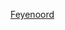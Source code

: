 {{football squad
|name=飛燕諾球員名單
|teamname=飛燕諾
|title=-{zh-hans:费耶诺德; zh-hk:飛燕諾; zh-tw:飛燕諾;}-
|bgcolor=red
|textcolor=white
|bordercolor=black
|list=<div>
{{football squad2 player|no=1|name=[[賈斯汀·比加洛|-{zh-hans:比加洛;zh-hk:比積路;zh-tw:拜洛;}-]]}}
{{football squad2 player|no=2|name={{le| 馬庫斯·佩德森 (2000年)|Marcus Holmgren Pedersen|佩德森}}}}
{{football squad2 player|no=3|name={{le|盧恰婁·海特勒伊達|Lutsharel Geertruida|海特勒伊達}}}}
{{football squad2 player|no=4|name=[[馬科斯·塞內西|-{zh-hans:塞内西;zh-hk:辛尼斯;zh-tw:塞內西;}-]]}}
{{football squad2 player|no=5|name={{le|里奇西亞諾·哈普斯|Ridgeciano Haps|哈普斯}}}}
<!--{{football squad2 player|no=6|name={{le|馬克·迪默斯|Mark Diemers|迪默斯}}}}-->
{{football squad2 player|no=6|name=[[喬里特·亨德里克斯|-{zh-cn:亨德里克斯;zh-hant:亨德里克斯;zh-hk:軒迪歷斯;}-]]}}
{{football squad2 player|no=7|name={{le|路易斯·西尼斯特拉|Luis Sinisterra|西尼斯特拉}}}}
{{football squad2 player|no=8|name=[[利萊·費亞|-{zh-hk:費亞;zh-hans:费尔;zh-tw:費爾;}-]]}}
{{football squad2 player|no=9|name=[[阿里列沙·查漢巴殊|-{zh-hans:贾汉巴赫什;zh-hant:查漢巴殊;zh-tw:賈漢巴赫什;}-]]}}
{{football squad2 player|no=10|name=[[奧尔昆·科克屈|-{zh-hans:科克屈;zh-hk:高古;zh-tw:科克屈;}-]]}}
{{football squad2 player|no=11|name={{le|布萊恩·林森|Bryan Linssen|林森}}}}
{{football squad2 player|no=13|name={{le|菲利佩·桑德勒|Philippe Sandler|桑德勒}}}}
{{football squad2 player|no=14|name=[[賴斯·納爾遜|-{zh-hans:纳尔逊;zh-tw:納爾遜;zh-hk:尼爾遜;}-]]}}
{{football squad2 player|no=15|name=[[提里爾·馬拉西亞|馬拉西亞]]}}
{{football squad2 player|no=16|name={{le|瓦倫丁·科約卡魯|Valentin Cojocaru|科約卡魯}}}}
{{football squad2 player|no=17|name={{le|弗雷德里克·奧爾斯尼斯|Fredrik Aursnes|奧爾斯尼斯}}}}
{{football squad2 player|no=18|name={{le|格諾特·特勞納|Gernot Trauner|特勞納}}}}
<!--{{football squad2 player|no=19|name={{le|羅伯特·博熱內克|Róbert Boženík|博熱內克}}}}-->
{{football squad2 player|no=19|name={{le|科爾·巴塞特|Cole Bassett|巴塞特}}}}
{{football squad2 player|no=20|name=[[若奥·卡洛斯·特謝拉|-{zh-hk:泰斯拿;zh-hans:特谢拉;zh-tw:特謝拉;}-]]}}
{{football squad2 player|no=21|name={{le|奧菲爾·馬爾齊亞諾|Ofir Marciano|馬爾齊亞諾}}}}
{{football squad2 player|no=23|name={{le|帕特里克·沃尔马克|Patrik Wålemark|沃尔马克}}}}
{{football squad2 player|no=26|name=[[古斯·蒂爾|蒂爾]]}}
{{football squad2 player|no=27|name={{le|基斯坦恩·干迪|Christian Conteh|-{zh-hans:孔特赫;zh-hant:干迪;}-}}}}
{{football squad2 player|no=28|name={{le|揚斯·托爾斯卓|Jens Toornstra|-{zh-hans:托恩斯特拉;zh-hant:托爾斯卓;}-}}}}
{{football squad2 player|no=33|name={{le|塞里爾·戴瑟斯|Cyriel Dessers|戴瑟斯}}}}
{{football squad manager|name={{le|阿內·斯洛特|Arne Slot|斯洛特}}}} 
</div>
}}<noinclude>
{{Squad maintenance|update source=https://www.feyenoord.nl/teams/feyenoord-1/selectie}}
[[Category:荷蘭足球俱樂部名單模板|Feyenoord]]
</noinclude>
